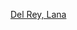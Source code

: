 {{Navbox musical artist
| name = Lana Del Rey
| title = [[拉娜·德雷]]
| state = {{{state|autocollapse}}}
| bodyclass = hlist
| background = solo_singer

| above = 
* [[拉娜·德芮作品列表|作品列表]]
* {{tsl|en|Lana Del Rey videography|拉娜·德芮影片列表|-{zh-tw:影片;zh-cn:视频;}-列表}}
* {{tsl|en|List of Lana Del Rey live performances|拉娜·德芮現場演出列表|現場演出}}
* {{tsl|en|List of songs recorded by Lana Del Rey|拉娜·德芮錄製歌曲列表|歌曲}}
* {{tsl|en|List of unreleased songs recorded by Lana Del Rey|拉娜·德芮未發行歌曲列表|未發行歌曲}}
* {{tsl|en|List of awards and nominations received by Lana Del Rey|拉娜·德芮獲獎與提名列表|獲獎與提名}}

| group1 = 录音室专辑
| list1  =
* 《[[Lana Del Ray (专辑)|Lana Del Ray]]》
* 《[[向死而生 (专辑)|生死相守]]》
** 《[[生死相守 – 天堂版 (专辑)|天堂版]]》
* 《[[暴力美學 (專輯)|暴力美學]]》
* 《[[蜜月旅行 (专辑)|蜜月旅行]]》
* 《[[渴望生活 (拉娜·德雷专辑)|慾望人生]]》
* 《[[諾曼去你的洛克威爾]]》
* 《[[鄉村俱樂部上的飛機雲]]》
* 《[[藍杆]]》

| group2= 樣本唱片
| list2 =
* 《[[Sirens (专辑)|Sirens]]》

| group3 = 迷你專輯
| list3 =
* 《[[Kill Kill (迷你專輯)|Kill Kill]]》
* 《[[Lana Del Rey (迷你專輯)|Lana Del Rey]]》
* 《[[Paradise (迷你專輯)|Paradise]]》

| group4 = 原聲帶
| list4 =
* 《[[Tropico (微电影)|Tropico]]》

| group5 = 巡迴演唱會
| list5 =
* {{tsl|en|Paradise Tour|Paradise巡迴演唱會}}
* {{tsl|en|The Endless Summer Tour|The Endless Summer巡迴演唱會}}
* {{tsl|en|LA to the Moon Tour|LA to the Moon巡迴演唱會}}
* {{tsl|en|The Norman Fucking Rockwell! Tour|諾曼去你的洛克威爾巡迴演唱會}}

| group6 = 電影
| list6  =
* 《{{tsl|en|Ride (2012 film)|Ride (2012年微電影)|Ride}}》
* 《[[Tropico (微电影)|Tropico]]》
* 《{{tsl|en|Hi, How Are You Daniel Johnston?}}》
* 《{{tsl|en|Norman Fucking Rockwell (film)|諾曼去你的洛克威爾 (微電影)|諾曼去你的洛克威爾}}》

| group7 = 書籍
| list7  =
* 《{{tsl|en|Violet Bent Backwards over the Grass|薇奧菈在草地嬉戲}}》

|below =
* {{Icon|Category}} [[:Category:拉娜·德芮|分類]]
}}<noinclude>
{{NoteTA|G1=Lana Del Rey}}
{{collapsible option}}
[[Category:美国流行歌手模板|Del Rey, Lana]]
</noinclude>